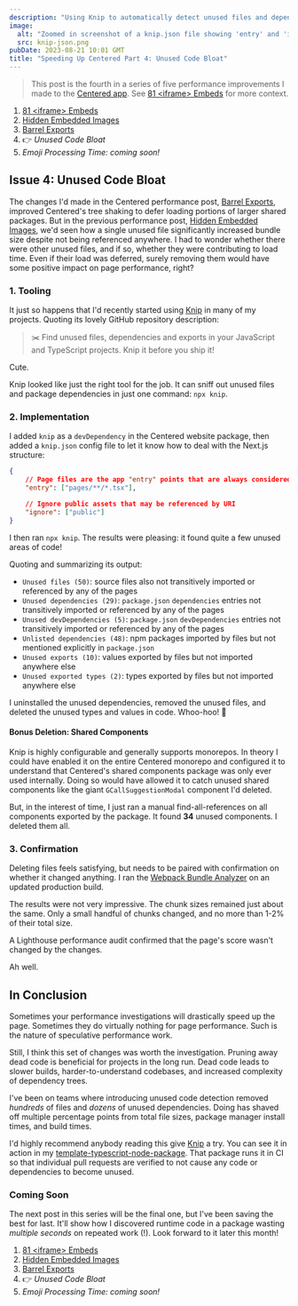 ```yaml
---
description: "Using Knip to automatically detect unused files and dependencies in the Centered repository."
image:
  alt: "Zoomed in screenshot of a knip.json file showing 'entry' and 'ignore' string array entries"
  src: knip-json.png
pubDate: 2023-08-21 10:01 GMT
title: "Speeding Up Centered Part 4: Unused Code Bloat"
---
```



> This post is the fourth in a series of five performance improvements I made to the [Centered app](https://centered.app).
> See [81 &lt;iframe&gt; Embeds](/blog/speeding-up-centered-part-1-81-iframe-embeds) for more context.

1. [81 &lt;iframe&gt; Embeds](/blog/speeding-up-centered-part-1-81-iframe-embeds)
1. [Hidden Embedded Images](/blog/speeding-up-centered-part-2-hidden-embedded-images)
1. [Barrel Exports](/blog/speeding-up-centered-part-3-barrel-exports)
1. 👉 _Unused Code Bloat_
1. _Emoji Processing Time: coming soon!_

## Issue 4: Unused Code Bloat

The changes I'd made in the Centered performance post, [Barrel Exports](/blog/speeding-up-centered-part-3-barrel-exports), improved Centered's tree shaking to defer loading portions of larger shared packages.
But in the previous performance post, [Hidden Embedded Images](/blog/speeding-up-centered-part-2-hidden-embedded-images), we'd seen how a single unused file significantly increased bundle size despite not being referenced anywhere.
I had to wonder whether there were other unused files, and if so, whether they were contributing to load time.
Even if their load was deferred, surely removing them would have some positive impact on page performance, right?

### 1. Tooling

It just so happens that I'd recently started using [Knip](https://github.com/webpro/knip) in many of my projects.
Quoting its lovely GitHub repository description:

> ✂️ Find unused files, dependencies and exports in your JavaScript and TypeScript projects.
> Knip it before you ship it!

Cute.

Knip looked like just the right tool for the job.
It can sniff out unused files and package dependencies in just one command: `npx knip`.

### 2. Implementation

I added `knip` as a `devDependency` in the Centered website package, then added a `knip.json` config file to let it know how to deal with the Next.js structure:

```json
{
	// Page files are the app "entry" points that are always considered used
	"entry": ["pages/**/*.tsx"],

	// Ignore public assets that may be referenced by URI
	"ignore": ["public"]
}
```

I then ran `npx knip`.
The results were pleasing: it found quite a few unused areas of code!

<LabeledVideo
	alt="Running yarn knip on a repository, finding very many unused dependencies and files"
	description="Running knip with almost no customizations in its knip.json file"
	src="/images/blog/centered-knip.webm"
/>

Quoting and summarizing its output:

- `Unused files (50)`: source files also not transitively imported or referenced by any of the pages
- `Unused dependencies (29)`: `package.json` `dependencies` entries not transitively imported or referenced by any of the pages
- `Unused devDependencies (5)`: `package.json` `devDependencies` entries not transitively imported or referenced by any of the pages
- `Unlisted dependencies (48)`: npm packages imported by files but not mentioned explicitly in `package.json`
- `Unused exports (10)`: values exported by files but not imported anywhere else
- `Unused exported types (2)`: types exported by files but not imported anywhere else

I uninstalled the unused dependencies, removed the unused files, and deleted the unused types and values in code.
Whoo-hoo! 🥳

#### Bonus Deletion: Shared Components

Knip is highly configurable and generally supports monorepos.
In theory I could have enabled it on the entire Centered monorepo and configured it to understand that Centered's shared components package was only ever used internally.
Doing so would have allowed it to catch unused shared components like the giant `GCallSuggestionModal` component I'd deleted.

But, in the interest of time, I just ran a manual find-all-references on all components exported by the package.
It found **34** unused components.
I deleted them all.

### 3. Confirmation

Deleting files feels satisfying, but needs to be paired with confirmation on whether it changed anything.
I ran the [Webpack Bundle Analyzer](https://github.com/vercel/next.js/tree/canary/packages/next-bundle-analyzer) on an updated production build.

The results were not very impressive.
The chunk sizes remained just about the same.
Only a small handful of chunks changed, and no more than 1-2% of their total size.

A Lighthouse performance audit confirmed that the page's score wasn't changed by the changes.

Ah well.

## In Conclusion

Sometimes your performance investigations will drastically speed up the page.
Sometimes they do virtually nothing for page performance.
Such is the nature of speculative performance work.

Still, I think this set of changes was worth the investigation.
Pruning away dead code is beneficial for projects in the long run.
Dead code leads to slower builds, harder-to-understand codebases, and increased complexity of dependency trees.

I've been on teams where introducing unused code detection removed _hundreds_ of files and _dozens_ of unused dependencies.
Doing has shaved off multiple percentage points from total file sizes, package manager install times, and build times.

I'd highly recommend anybody reading this give [Knip](https://github.com/webpro/knip) a try.
You can see it in action in my [template-typescript-node-package](https://github.com/JoshuaKGoldberg/template-typescript-node-package).
That package runs it in CI so that individual pull requests are verified to not cause any code or dependencies to become unused.

### Coming Soon

The next post in this series will be the final one, but I've been saving the best for last.
It'll show how I discovered runtime code in a package wasting _multiple seconds_ on repeated work (!).
Look forward to it later this month!

1. [81 &lt;iframe&gt; Embeds](/blog/speeding-up-centered-part-1-81-iframe-embeds)
1. [Hidden Embedded Images](/blog/speeding-up-centered-part-2-hidden-embedded-images)
1. [Barrel Exports](/blog/speeding-up-centered-part-3-barrel-exports)
1. 👉 _Unused Code Bloat_
1. _Emoji Processing Time: coming soon!_
